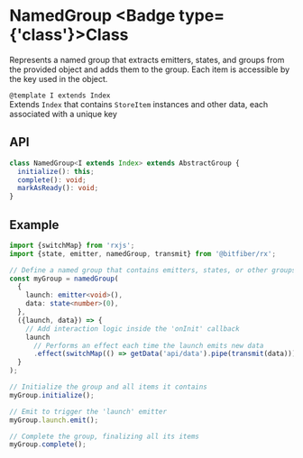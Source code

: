 
# NamedGroup <Badge type={'class'}>Class</Badge>

Represents a named group that extracts emitters, states, and groups from the provided object and
adds them to the group. Each item is accessible by the key used in the object.

`@template I extends Index`  
Extends `Index` that contains `StoreItem` instances and other data, each associated with
a unique key

## API

```ts copy
class NamedGroup<I extends Index> extends AbstractGroup {
  initialize(): this;
  complete(): void;
  markAsReady(): void;
}
```

## Example

```ts copy
import {switchMap} from 'rxjs';
import {state, emitter, namedGroup, transmit} from '@bitfiber/rx';

// Define a named group that contains emitters, states, or other groups
const myGroup = namedGroup(
  {
    launch: emitter<void>(),
    data: state<number>(0),
  },
  ({launch, data}) => {
    // Add interaction logic inside the 'onInit' callback
    launch
      // Performs an effect each time the launch emits new data
      .effect(switchMap(() => getData('api/data').pipe(transmit(data))));
  }
);

// Initialize the group and all items it contains
myGroup.initialize();

// Emit to trigger the 'launch' emitter
myGroup.launch.emit();

// Complete the group, finalizing all its items
myGroup.complete();
```
